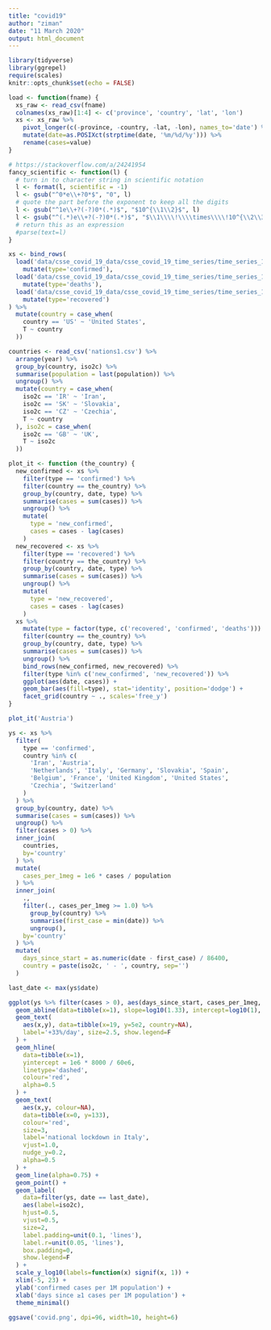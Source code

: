 ```yaml
---
title: "covid19"
author: "ziman"
date: "11 March 2020"
output: html_document
---
```


```r
library(tidyverse)
library(ggrepel)
require(scales)
knitr::opts_chunk$set(echo = FALSE)

load <- function(fname) {
  xs_raw <- read_csv(fname)
  colnames(xs_raw)[1:4] <- c('province', 'country', 'lat', 'lon')
  xs <- xs_raw %>%
    pivot_longer(c(-province, -country, -lat, -lon), names_to='date') %>%
    mutate(date=as.POSIXct(strptime(date, '%m/%d/%y'))) %>%
    rename(cases=value)
}

# https://stackoverflow.com/a/24241954
fancy_scientific <- function(l) {
  # turn in to character string in scientific notation
  l <- format(l, scientific = -1)
  l <- gsub("^0*e\\+?0*$", "0", l)
  # quote the part before the exponent to keep all the digits
  l <- gsub("^1e\\+?(-?)0*(.*)$", "$10^{\\1\\2}$", l)
  l <- gsub("^(.*)e\\+?(-?)0*(.*)$", "$\\1\\\\!\\\\times\\\\!10^{\\2\\3}$", l)
  # return this as an expression
  #parse(text=l)
}
```

```r
xs <- bind_rows(
  load('data/csse_covid_19_data/csse_covid_19_time_series/time_series_19-covid-Confirmed.csv') %>%
    mutate(type='confirmed'),
  load('data/csse_covid_19_data/csse_covid_19_time_series/time_series_19-covid-Deaths.csv') %>%
    mutate(type='deaths'),
  load('data/csse_covid_19_data/csse_covid_19_time_series/time_series_19-covid-Recovered.csv') %>%
    mutate(type='recovered')
) %>%
  mutate(country = case_when(
    country == 'US' ~ 'United States',
    T ~ country
  ))

countries <- read_csv('nations1.csv') %>%
  arrange(year) %>%
  group_by(country, iso2c) %>%
  summarise(population = last(population)) %>%
  ungroup() %>%
  mutate(country = case_when(
    iso2c == 'IR' ~ 'Iran',
    iso2c == 'SK' ~ 'Slovakia',
    iso2c == 'CZ' ~ 'Czechia',
    T ~ country
  ), iso2c = case_when(
    iso2c == 'GB' ~ 'UK',
    T ~ iso2c
  ))

```
```r
plot_it <- function (the_country) {
  new_confirmed <- xs %>%
    filter(type == 'confirmed') %>%
    filter(country == the_country) %>%
    group_by(country, date, type) %>%
    summarise(cases = sum(cases)) %>%
    ungroup() %>%
    mutate(
      type = 'new_confirmed',
      cases = cases - lag(cases)
    )
  new_recovered <- xs %>%
    filter(type == 'recovered') %>%
    filter(country == the_country) %>%
    group_by(country, date, type) %>%
    summarise(cases = sum(cases)) %>%
    ungroup() %>%
    mutate(
      type = 'new_recovered',
      cases = cases - lag(cases)
    )
  xs %>%
    mutate(type = factor(type, c('recovered', 'confirmed', 'deaths'))) %>%
    filter(country == the_country) %>%
    group_by(country, date, type) %>%
    summarise(cases = sum(cases)) %>%
    ungroup() %>%
    bind_rows(new_confirmed, new_recovered) %>%
    filter(type %in% c('new_confirmed', 'new_recovered')) %>%
    ggplot(aes(date, cases)) +
    geom_bar(aes(fill=type), stat='identity', position='dodge') +
    facet_grid(country ~ ., scales='free_y')
}

plot_it('Austria')
```

```r
ys <- xs %>%
  filter(
    type == 'confirmed',
    country %in% c(
      'Iran', 'Austria',
      'Netherlands', 'Italy', 'Germany', 'Slovakia', 'Spain',
      'Belgium', 'France', 'United Kingdom', 'United States',
      'Czechia', 'Switzerland'
    )
  ) %>%
  group_by(country, date) %>%
  summarise(cases = sum(cases)) %>%
  ungroup() %>%
  filter(cases > 0) %>%
  inner_join(
    countries,
    by='country'
  ) %>%
  mutate(
    cases_per_1meg = 1e6 * cases / population
  ) %>%
  inner_join(
    .,
    filter(., cases_per_1meg >= 1.0) %>%
      group_by(country) %>%
      summarise(first_case = min(date)) %>%
      ungroup(),
    by='country'
  ) %>%
  mutate(
    days_since_start = as.numeric(date - first_case) / 86400,
    country = paste(iso2c, ' - ', country, sep='')
  )

last_date <- max(ys$date)

ggplot(ys %>% filter(cases > 0), aes(days_since_start, cases_per_1meg, colour=country)) +
  geom_abline(data=tibble(x=1), slope=log10(1.33), intercept=log10(1), linetype='dashed', alpha=.5) +
  geom_text(
    aes(x,y), data=tibble(x=19, y=5e2, country=NA),
    label='+33%/day', size=2.5, show.legend=F
  ) +
  geom_hline(
    data=tibble(x=1),
    yintercept = 1e6 * 8000 / 60e6,
    linetype='dashed',
    colour='red',
    alpha=0.5
  ) +
  geom_text(
    aes(x,y, colour=NA),
    data=tibble(x=0, y=133),
    colour='red',
    size=3,
    label='national lockdown in Italy',
    vjust=1.0,
    nudge_y=0.2,
    alpha=0.5
  ) +
  geom_line(alpha=0.75) +
  geom_point() +
  geom_label(
    data=filter(ys, date == last_date),
    aes(label=iso2c),
    hjust=0.5,
    vjust=0.5,
    size=2,
    label.padding=unit(0.1, 'lines'),
    label.r=unit(0.05, 'lines'),
    box.padding=0,
    show.legend=F
  ) +
  scale_y_log10(labels=function(x) signif(x, 1)) +
  xlim(-5, 23) +
  ylab('confirmed cases per 1M population') +
  xlab('days since ≥1 cases per 1M population') +
  theme_minimal()
```

```r
ggsave('covid.png', dpi=96, width=10, height=6)
```